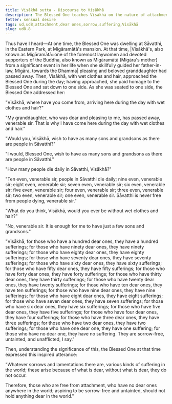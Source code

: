 ```yaml
---
title: Visākhā sutta - Discourse to Visākhā
description: The Blessed One teaches Visākhā on the nature of attachment and suffering.
fetter: sensual desire
tags: ud,ud8,attachment,dear ones,sorrow,suffering,Visākhā
slug: ud8.8
---
```


Thus have I heard—At one time, the Blessed One was dwelling at Sāvatthi, in the Eastern Park, at Migāramātā's mansion. At that time, |Visākhā's, also known as Migāramātā::one of the foremost laywomen and devoted supporters of the Buddha, also known as Migāramātā (Migāra's mother) from a significant event in her life when she skillfully guided her father-in-law, Migāra, towards the Dhamma| pleasing and beloved granddaughter had passed away. Then, Visākhā, with wet clothes and hair, approached the Blessed One during the day; having approached, she paid homage to the Blessed One and sat down to one side. As she was seated to one side, the Blessed One addressed her:

"Visākhā, where have you come from, arriving here during the day with wet clothes and hair?" 

"My granddaughter, who was dear and pleasing to me, has passed away, venerable sir. That is why I have come here during the day with wet clothes and hair."

"Would you, Visākhā, wish to have as many sons and grandsons as there are people in Sāvatthi?"

"I would, Blessed One, wish to have as many sons and grandsons as there are people in Sāvatthi."

"How many people die daily in Sāvatthi, Visākhā?"

"Ten even, venerable sir, people in Sāvatthi die daily; nine even, venerable sir; eight even, venerable sir; seven even, venerable sir; six even, venerable sir; five even, venerable sir; four even, venerable sir; three even, venerable sir; two even, venerable sir; one even, venerable sir. Sāvatthi is never free from people dying, venerable sir."

"What do you think, Visākhā, would you ever be without wet clothes and hair?"

"No, venerable sir. It is enough for me to have just a few sons and grandsons."

"Visākhā, for those who have a hundred dear ones, they have a hundred sufferings; for those who have ninety dear ones, they have ninety sufferings; for those who have eighty dear ones, they have eighty sufferings; for those who have seventy dear ones, they have seventy sufferings; for those who have sixty dear ones, they have sixty sufferings; for those who have fifty dear ones, they have fifty sufferings; for those who have forty dear ones, they have forty sufferings; for those who have thirty dear ones, they have thirty sufferings; for those who have twenty dear ones, they have twenty sufferings; for those who have ten dear ones, they have ten sufferings; for those who have nine dear ones, they have nine sufferings; for those who have eight dear ones, they have eight sufferings; for those who have seven dear ones, they have seven sufferings; for those who have six dear ones, they have six sufferings; for those who have five dear ones, they have five sufferings; for those who have four dear ones, they have four sufferings; for those who have three dear ones, they have three sufferings; for those who have two dear ones, they have two sufferings; for those who have one dear one, they have one suffering; for those who have no dear one, they have no suffering. They are sorrow-free, untainted, and unafflicted, I say."

Then, understanding the significance of this, the Blessed One at that time expressed this inspired utterance:

"Whatever sorrows and lamentations there are,
various kinds of suffering in the world;
these arise because of what is dear,
without what is dear, they do not occur.

Therefore, those who are free from attachment,
who have no dear ones anywhere in the world;
aspiring to be sorrow-free and untainted,
should not hold anything dear in the world."